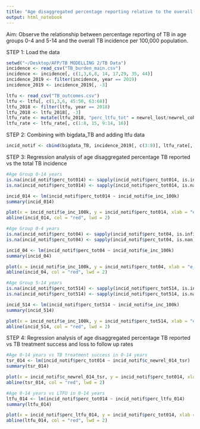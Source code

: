 ```yaml
---
title: "Age disaggregated percentage reporting relative to the overall TB incidence per 100,000 population"
output: html_notebook
---
```


Aim: Observe the relationship between percentage reporting of TB in age groups 0-4 and 5-14 and the overall TB incidence per 100,000 population.

STEP 1: Load the data

```r
setwd("~/Desktop/AFP/TB MODELLING 2/TB Data")
incidence <- read_csv("TB_burden_main.csv")
incidence <- incidence[, c(1,3,6,8, 14, 17,29, 35, 44)]
incidence_2019 <- filter(incidence, year == 2019)
incidence_2019 <- incidence_2019[, -3]

ltfu <- read_csv("TB_outcomes.csv")
ltfu <- ltfu[, c(1,3,6, 45:50, 63:68)]
ltfu_2018 <- filter(ltfu, year == 2018)
ltfu_2018 <- ltfu_2018[, -3]
ltfu_rate <- mutate(ltfu_2018, "perc_ltfu_tot" = newrel_lost/newrel_coh * 100, "perc_ltfu_014" = newrel_014_lost/newrel_014_coh * 100)
ltfu_rate <- ltfu_rate[, c(1:8, 15, 9:14, 16)]

```

STEP 2: Combining with bigdata_TB and adding ltfu data 

```r
incid_notif <- cbind(bigdata_TB, incidence_2019[, c(3:8)], ltfu_rate[, c(3:16)])

```

STEP 3: Regression analysis of age disaggregated percentage TB reported vs the total TB incidence 

```r
#Age Group 0-14 years 
is.na(incid_notif$perc_tot014) <- sapply(incid_notif$perc_tot014, is.infinite)
is.na(incid_notif$perc_tot014) <- sapply(incid_notif$perc_tot014, is.nan)

incid_014 <- lm(incid_notif$perc_tot014 ~ incid_notif$e_inc_100k)
summary(incid_014)

plot(x = incid_notif$e_inc_100k, y = incid_notif$perc_tot014, xlab = "e_inc_100k", ylab = "perc_tot014")
abline(incid_014, col = "red", lwd = 2)

#Age Group 0-4 years 
is.na(incid_notif$perc_tot04) <- sapply(incid_notif$perc_tot04, is.infinite)
is.na(incid_notif$perc_tot04) <- sapply(incid_notif$perc_tot04, is.nan)

incid_04 <- lm(incid_notif$perc_tot04 ~ incid_notif$e_inc_100k)
summary(incid_04)

plot(x = incid_notif$e_inc_100k, y = incid_notif$perc_tot04, xlab = "e_inc_100k", ylab = "perc_tot04")
abline(incid_04, col = "red", lwd = 2)

#Age Group 5-14 years
is.na(incid_notif$perc_tot514) <- sapply(incid_notif$perc_tot514, is.infinite)
is.na(incid_notif$perc_tot514) <- sapply(incid_notif$perc_tot514, is.nan)

incid_514 <- lm(incid_notif$perc_tot514 ~ incid_notif$e_inc_100k)
summary(incid_514)

plot(x = incid_notif$e_inc_100k, y = incid_notif$perc_tot514, xlab = "e_inc_100k", ylab = "perc_tot514")
abline(incid_514, col = "red", lwd = 2)

```
STEP 4: Regression analysis of age disaggregated percentage TB reported vs TB treatment success and loss to follow up rates 

```r
#Age 0-14 years vs TB treatment success in 0-14 years 
tsr_014 <- lm(incid_notif$perc_tot014 ~ incid_notif$c_newrel_014_tsr)
summary(tsr_014)

plot(x = incid_notif$c_newrel_014_tsr, y = incid_notif$perc_tot014, xlab = "tsr_014", ylab = "perc_tot_014")
abline(tsr_014, col = "red", lwd = 2)

#Age 0-14 years vs LTFU in 0-14 years 
ltfu_014 <- lm(incid_notif$perc_tot014 ~ incid_notif$perc_ltfu_014)
summary(ltfu_014)

plot(x = incid_notif$perc_ltfu_014, y = incid_notif$perc_tot014, xlab = "perc_ltfu_014", ylab = "perc_tot_014")
abline(ltfu_014, col = "red", lwd = 2)


```

